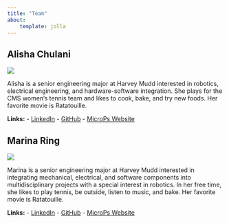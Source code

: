 ```yaml
---
title: "Team"
about:
    template: jolla
---
```



<div class="team-container">

## Alisha Chulani
![](alisha.jpg){.team-photo}

Alisha is a senior engineering major at Harvey Mudd interested in robotics, electrical engineering, and hardware-software integration. She plays for the CMS women’s tennis team and likes to cook, bake, and try new foods. Her favorite movie is Ratatouille.  

**Links:**
    - [LinkedIn](https://www.linkedin.com/in/alishachulani30/)
    - [GitHub](https://github.com/alishachulani)
    - [MicroPs Website](https://alishachulani.github.io/hmc-e155-portfolio/)



## Marina Ring
![](marina.jpg){.team-photo}

 Marina is a senior engineering major at Harvey Mudd interested in integrating mechanical, electrical, and software components into multidisciplinary projects with a special interest in robotics. In her free time, she likes to play tennis, be outside, listen to music, and bake. Her favorite movie is Ratatouille. 

**Links:**
    - [LinkedIn](https://www.linkedin.com/in/marina-ring/)
    - [GitHub](https://github.com/marinaring)
    - [MicroPs Website](https://marinaring.github.io)

</div>
